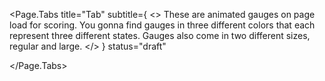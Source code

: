 
[//]: # (import TabUsage from './tabs/TabUsage.mdx';)

[//]: # (import TabCode from './tabs/TabCode.mdx';)

[//]: # (import TabExamples from './tabs/TabExamples.mdx';)

<Page.Tabs
	title="Tab"
	subtitle={
		<>
			These are animated gauges on page load for scoring. You gonna find
			gauges in three different colors that each represent three different
			states. Gauges also come in two different sizes, regular and large.
		</>
	}
	status="draft"
>

[//]: # (<div id="usage" label="Usage">)

[//]: # (	<TabUsage />)

[//]: # (</div>)

[//]: # (<div id="code" label="Code">)

[//]: # (	<TabCode />)

[//]: # (</div>)

[//]: # (<div id="examples" label="Examples">)

[//]: # (	<TabExamples />)

[//]: # (</div>)
</Page.Tabs>

